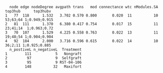 ```
  node edge nodeDegree avgpath trans   mod connectance wtc nModules.SA  top3hub      top3hubv
1   77  118      1.532   3.702 0.570 0.800       0.020  11          10 53;63;64 1;0.949;0.915
2   81  111      1.370   6.380 0.417 0.754       0.017  15          11 23;41;14  1;0.963;0.72
3   70  107      1.529   4.225 0.558 0.763       0.022  13          11 19;48;54 1;0.904;0.904
4   92  184      2.000   3.716 0.596 0.615       0.022  14          10  36;2;11 1;0.925;0.885
  n_postiveL n_negativeL  Treatment
1        111           5   Nongraft
2         97           9  Selfgraft
3         95           9 RST-04-106
4        148          32   Maxifort

```

